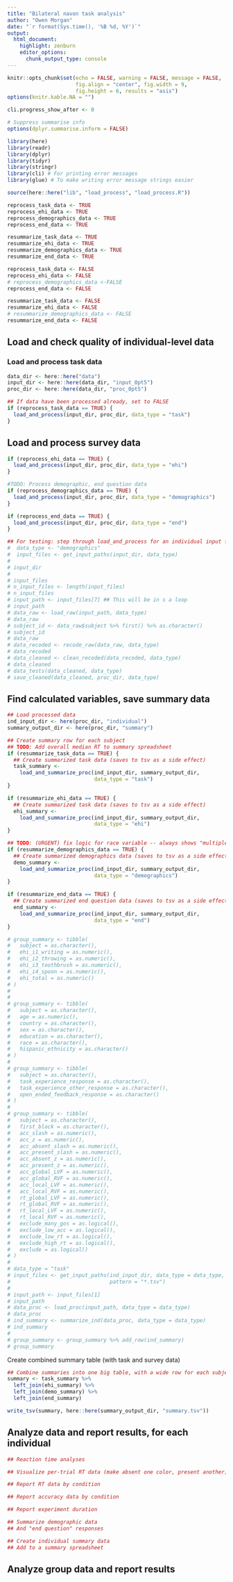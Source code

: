 ```yaml
---
title: "Bilateral navon task analysis"
author: "Owen Morgan"
date: "`r format(Sys.time(), '%B %d, %Y')`"
output:
  html_document:
    highlight: zenburn
    editor_options:
      chunk_output_type: console
---
```


```r
knitr::opts_chunk$set(echo = FALSE, warning = FALSE, message = FALSE,
                      fig.align = "center", fig.width = 9,
                      fig.height = 6, results = "asis")
options(knitr.kable.NA = "")

cli.progress_show_after <- 0

# Suppress summarise info
options(dplyr.summarise.inform = FALSE)
```

```r
library(here)
library(readr)
library(dplyr)
library(tidyr)
library(stringr)
library(cli) # For printing error messages
library(glue) # To make writing error message strings easier

source(here::here("lib", "load_process", "load_process.R"))
```

```r
reprocess_task_data <- TRUE
reprocess_ehi_data <- TRUE
reprocess_demographics_data <- TRUE
reprocess_end_data <- TRUE

resummarize_task_data <- TRUE
resummarize_ehi_data <- TRUE
resummarize_demographics_data <- TRUE
resummarize_end_data <- TRUE

reprocess_task_data <- FALSE
reprocess_ehi_data <- FALSE
# reprocess_demographics_data <-FALSE
reprocess_end_data <- FALSE

resummarize_task_data <- FALSE
resummarize_ehi_data <- FALSE
# resummarize_demographics_data <- FALSE
resummarize_end_data <- FALSE
```

## Load and check quality of individual-level data
### Load and process task data
```r
data_dir <- here::here("data")
input_dir <- here::here(data_dir, "input_0pt5")
proc_dir <- here::here(data_dir, "proc_0pt5")

## If data have been processed already, set to FALSE
if (reprocess_task_data == TRUE) {
  load_and_process(input_dir, proc_dir, data_type = "task")
}
```

## Load and process survey data
```r
if (reprocess_ehi_data == TRUE) {
  load_and_process(input_dir, proc_dir, data_type = "ehi")
}

#TODO: Process demographic, end question data
if (reprocess_demographics_data == TRUE) {
  load_and_process(input_dir, proc_dir, data_type = "demographics")
}

if (reprocess_end_data == TRUE) {
  load_and_process(input_dir, proc_dir, data_type = "end")
}
```

```r
## For testing: step through load_and_process for an individual input file
#  data_type <- "demographics"
#  input_files <- get_input_paths(input_dir, data_type)
# 
# input_dir
# 
# input_files
# n_input_files <- length(input_files)
# n_input_files
# input_path <- input_files[7] ## This will be in s a loop
# input_path
# data_raw <- load_raw(input_path, data_type)
# data_raw
# subject_id <- data_raw$subject %>% first() %>% as.character()
# subject_id
# data_raw
# data_recoded <- recode_raw(data_raw, data_type)
# data_recoded
# data_cleaned <- clean_recoded(data_recoded, data_type)
# data_cleaned
# data_tests(data_cleaned, data_type)
# save_cleaned(data_cleaned, proc_dir, data_type)
```

## Find calculated variables, save summary data
```r
## Load processed data
ind_input_dir <- here(proc_dir, "individual")
summary_output_dir <- here(proc_dir, "summary")

## Create summary row for each subject
## TODO: Add overall median RT to summary spreadsheet
if (resummarize_task_data == TRUE) {
  ## Create summarized task data (saves to tsv as a side effect)
  task_summary <-
    load_and_summarize_proc(ind_input_dir, summary_output_dir,
                            data_type = "task")
}

if (resummarize_ehi_data == TRUE) {
  ## Create summarized task data (saves to tsv as a side effect)
  ehi_summary <-
    load_and_summarize_proc(ind_input_dir, summary_output_dir,
                            data_type = "ehi")
}

## TODO: (URGENT) fix logic for race variable -- always shows "multiple"
if (resummarize_demographics_data == TRUE) {
  ## Create summarized demographics data (saves to tsv as a side effect)
  demo_summary <-
    load_and_summarize_proc(ind_input_dir, summary_output_dir,
                            data_type = "demographics")
}

if (resummarize_end_data == TRUE) {
  ## Create summarized end question data (saves to tsv as a side effect)
  end_summary <-
    load_and_summarize_proc(ind_input_dir, summary_output_dir,
                            data_type = "end")
}
```

```r
# group_summary <- tibble(
#   subject = as.character(),
#   ehi_i1_writing = as.numeric(),
#   ehi_i2_throwing = as.numeric(),
#   ehi_i3_toothbrush = as.numeric(),
#   ehi_i4_spoon = as.numeric(),
#   ehi_total = as.numeric()
# )
# 
# 
# group_summary <- tibble(
#   subject = as.character(),
#   age = as.numeric(),
#   country = as.character(),
#   sex = as.character(),
#   education = as.character(),
#   race = as.character(),
#   hispanic_ethnicity = as.character()
# )
# 
# group_summary <- tibble(
#   subject = as.character(),
#   task_experience_response = as.character(),
#   task_experience_other_response = as.character(),
#   open_ended_feedback_response = as.character()
# )
# 
# group_summary <- tibble(
#   subject = as.character(),
#   first_block = as.character(),
#   acc_slash = as.numeric(),
#   acc_z = as.numeric(),
#   acc_absent_slash = as.numeric(),
#   acc_present_slash = as.numeric(),
#   acc_absent_z = as.numeric(),
#   acc_present_z = as.numeric(),
#   acc_global_LVF = as.numeric(),
#   acc_global_RVF = as.numeric(),
#   acc_local_LVF = as.numeric(),
#   acc_local_RVF = as.numeric(),
#   rt_global_LVF = as.numeric(),
#   rt_global_RVF = as.numeric(),
#   rt_local_LVF = as.numeric(),
#   rt_local_RVF = as.numeric(),
#   exclude_many_gos = as.logical(),
#   exclude_low_acc = as.logical(),
#   exclude_low_rt = as.logical(),
#   exclude_high_rt = as.logical(),
#   exclude = as.logical()
# )
# 
# data_type = "task"
# input_files <- get_input_paths(ind_input_dir, data_type = data_type,
#                                pattern = "*.tsv")
# 
# input_path <- input_files[1]
# input_path
# data_proc <- load_proc(input_path, data_type = data_type)
# data_proc
# ind_summary <- summarize_ind(data_proc, data_type = data_type)
# ind_summary
# 
# group_summary <- group_summary %>% add_row(ind_summary)
# group_summary

```

Create combined summary table (with task and survey data)
```r
## Combine summaries into one big table, with a wide row for each subject.
summary <- task_summary %>%
  left_join(ehi_summary) %>% 
  left_join(demo_summary) %>%
  left_join(end_summary)

write_tsv(summary, here::here(summary_output_dir, "summary.tsv"))
```



## Analyze data and report results, for each individual
```r
## Reaction time analyses
```

```r
## Visualize per-trial RT data (make absent one color, present another)

## Report RT data by condition
```

```r
## Report accuracy data by condition
```

```r
## Report experiment duration
```

```r
## Summarize demographic data
## And "end question" responses
```

```r
## Create individual summary data
## Add to a summary spreadsheet
```

## Analyze group data and report results

